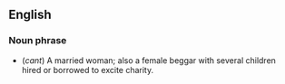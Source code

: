 ==English==
===Noun phrase===
* {{idiom}} {{vulgar}} (''cant'') A married woman; also a female beggar with several children hired or borrowed to excite charity.